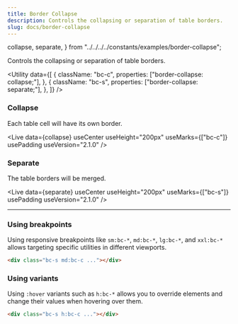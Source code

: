 ```yaml
---
title: Border Collapse
description: Controls the collapsing or separation of table borders.
slug: docs/border-collapse
---
```


  collapse,
  separate,
} from "../../../../constants/examples/border-collapse";

Controls the collapsing or separation of table borders.

<Utility
  data={[
    {
      className: "bc-c",
      properties: ["border-collapse: collapse;"],
    },
    {
      className: "bc-s",
      properties: ["border-collapse: separate;"],
    },
  ]}
/>

### Collapse

Each table cell will have its own border.

<Live
  data={collapse}
  useCenter
  useHeight="200px"
  useMarks={["bc-c"]}
  usePadding
  useVersion="2.1.0"
/>

### Separate

The table borders will be merged.

<Live
  data={separate}
  useCenter
  useHeight="200px"
  useMarks={["bc-s"]}
  usePadding
  useVersion="2.1.0"
/>

---

### Using breakpoints

Using responsive breakpoints like `sm:bc-*`, `md:bc-*`, `lg:bc-*`, and `xxl:bc-*` allows targeting specific utilities in different viewports.

```html "md:bc-c"
<div class="bc-s md:bc-c ..."></div>
```

### Using variants

Using `:hover` variants such as `h:bc-*` allows you to override elements and change their values when hovering over them.

```html "h:bc-c"
<div class="bc-s h:bc-c ..."></div>
```
